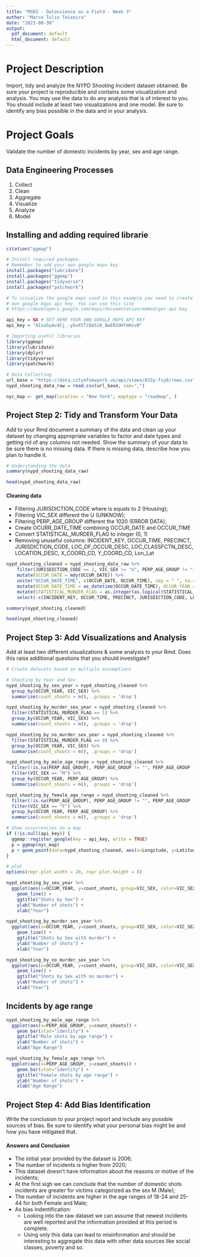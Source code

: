 ```yaml
---
title: "MSDS - Datascience as a Field - Week 3"
author: "Marco Tulio Teixeira"
date: "2023-08-30"
output:
  pdf_document: default
  html_document: default
---
```

# Project Description

Import, tidy and analyze the NYPD Shooting Incident dataset obtained. Be sure your project is reproducible and contains some visualization and analysis. You may use the data to do any analysis that is of interest to you. You should include at least two visualizations and one model. Be sure to identify any bias possible in the data and in your analysis.

# Project Goals
Validate the number of domestic incidents by year, sex and age range.

## Data Engineering Processes

1.   Collect
2.   Clean
3.   Aggregate
4.   Visualize
5.   Analyze
6.   Model

## Installing and adding required librarie
```r
citation("ggmap")

# Install required packages.
# Remember to add your own google maps key
install.packages("lubridate")
install.packages("ggmap")
install.packages("tidyverse")
install.packages("patchwork")

# To visualize the google maps used in this example you need to create your 
# own google maps api key. You can use this site
# https://developers.google.com/maps/documentation/embed/get-api-key

api_key = NA # SET HERE YOUR OWN GOOGLE MAPS API KEY 
api_key = "AIzaSyAv4Cj_-yGvXtTz8aSi8_8wER2dHfmHzv0"
```

```r
# Importing useful libraries
library(ggmap)
library(lubridate)
library(dplyr)
library(tidyverse)
library(patchwork)
```

```r
# Data Collecting
url_base = "https://data.cityofnewyork.us/api/views/833y-fsy8/rows.csv?accessType=DOWNLOAD"
nypd_shooting_data_raw = read.csv(url_base, sep=",")
```

```r
nyc_map <- get_map(location = "New York", maptype = "roadmap", )
```
## Project Step 2: Tidy and Transform Your Data
Add to your Rmd document a summary of the data and clean up your dataset by changing appropriate variables to factor and date types and getting rid of any columns not needed.  Show the summary of your data to be sure there is no missing data. If there is missing data, describe how you plan to handle it.

```r
# Understanding the data
summary(nypd_shooting_data_raw)
```

```r
head(nypd_shooting_data_raw)
```

#### Cleaning data
* Filtering JURISDICTION_CODE where is equals to 2 (Housing);
* Filtering VIC_SEX different the U (UNKNOW);
* Filtering PERP_AGE_GROUP different the 1020 (ERROR DATA);
* Create OCURR_DATE_TIME combining OCCUR_DATE and OCCUR_TIME
* Convert STATISTICAL_MURDER_FLAG to integer (0, 1)
* Removing unuseful columns: INCIDENT_KEY, OCCUR_TIME, PRECINCT, JURISDICTION_CODE, LOC_OF_OCCUR_DESC, LOC_CLASSFCTN_DESC, LOCATION_DESC, X_COORD_CD, Y_COORD_CD, Lon_Lat

```r
nypd_shooting_cleaned = nypd_shooting_data_raw %>%
    filter(JURISDICTION_CODE == 2, VIC_SEX != "U", PERP_AGE_GROUP != "1020") %>%
    mutate(OCCUR_DATE = mdy(OCCUR_DATE)) %>%
    unite("OCCUR_DATE_TIME", c(OCCUR_DATE, OCCUR_TIME), sep = " ", na.rm = TRUE, remove = FALSE) %>%
    mutate(OCCUR_DATE_TIME = as_datetime(OCCUR_DATE_TIME), OCCUR_YEAR = year(OCCUR_DATE)) %>%
    mutate(STATISTICAL_MURDER_FLAG = as.integer(as.logical(STATISTICAL_MURDER_FLAG))) %>%
    select(-c(INCIDENT_KEY, OCCUR_TIME, PRECINCT, JURISDICTION_CODE, LOC_OF_OCCUR_DESC, LOC_CLASSFCTN_DESC, LOCATION_DESC, X_COORD_CD, Y_COORD_CD, Lon_Lat))

summary(nypd_shooting_cleaned)
```

```r
head(nypd_shooting_cleaned)
```

## Project Step 3: Add Visualizations and Analysis
Add at least two different visualizations & some analysis to your Rmd.  Does this raise additional questions that you should investigate?  

```r
# Create datasets based on multiple assumptions

# Shooting by Year and Sex
nypd_shooting_by_sex_year = nypd_shooting_cleaned %>%
  group_by(OCCUR_YEAR, VIC_SEX) %>%
  summarise(count_shoots = n(), .groups = 'drop')

nypd_shooting_by_murder_sex_year = nypd_shooting_cleaned %>%
  filter(STATISTICAL_MURDER_FLAG == 1) %>%
  group_by(OCCUR_YEAR, VIC_SEX) %>%
  summarise(count_shoots = n(), .groups = 'drop')

nypd_shooting_by_no_murder_sex_year = nypd_shooting_cleaned %>%
  filter(STATISTICAL_MURDER_FLAG == 0) %>%
  group_by(OCCUR_YEAR, VIC_SEX) %>%
  summarise(count_shoots = n(), .groups = 'drop')

nypd_shooting_by_male_age_range = nypd_shooting_cleaned %>%
  filter(!is.na(PERP_AGE_GROUP), PERP_AGE_GROUP != "", PERP_AGE_GROUP != "(null)" ) %>%
  filter(VIC_SEX == "M") %>%
  group_by(OCCUR_YEAR, PERP_AGE_GROUP) %>%
  summarise(count_shoots = n(), .groups = 'drop')

nypd_shooting_by_female_age_range = nypd_shooting_cleaned %>%
  filter(!is.na(PERP_AGE_GROUP), PERP_AGE_GROUP != "", PERP_AGE_GROUP != "(null)" ) %>%
  filter(VIC_SEX == "F") %>%
  group_by(OCCUR_YEAR, PERP_AGE_GROUP) %>%
  summarise(count_shoots = n(), .groups = 'drop')
```

```r
# Show occurrencies on a map
if (!is.null(api_key)) {
  ggmap::register_google(key = api_key, write = TRUE)
  p = ggmap(nyc_map)
  p + geom_point(data=nypd_shooting_cleaned, aes(x=Longitude, y=Latitude), color="red", alpha=0.5)
}
```

```r
# plot
options(repr.plot.width = 20, repr.plot.height = 8)

nypd_shooting_by_sex_year %>%
  ggplot(aes(x=OCCUR_YEAR, y=count_shoots, group=VIC_SEX, color=VIC_SEX)) +
    geom_line() +
    ggtitle("Shots by Sex") +
    ylab("Number of shots") +
    xlab("Year")

nypd_shooting_by_murder_sex_year %>%
  ggplot(aes(x=OCCUR_YEAR, y=count_shoots, group=VIC_SEX, color=VIC_SEX)) +
    geom_line() +
    ggtitle("Shots by Sex with murder") +
    ylab("Number of shots") +
    xlab("Year")

nypd_shooting_by_no_murder_sex_year %>%
  ggplot(aes(x=OCCUR_YEAR, y=count_shoots, group=VIC_SEX, color=VIC_SEX)) +
    geom_line() +
    ggtitle("Shots by Sex with no murder") +
    ylab("Number of shots") +
    xlab("Year")
```

## Incidents by age range

```r
nypd_shooting_by_male_age_range %>%
  ggplot(aes(x=PERP_AGE_GROUP, y=count_shoots)) +
    geom_bar(stat="identity") +
    ggtitle("Male shots by age range") +
    ylab("Number of shots") +
    xlab("Age Range")
```

```r
nypd_shooting_by_female_age_range %>%
  ggplot(aes(x=PERP_AGE_GROUP, y=count_shoots)) +
    geom_bar(stat="identity") +
    ggtitle("Female shots by age range") +
    ylab("Number of shots") +
    xlab("Age Range")
```

## Project Step 4: Add Bias Identification
Write the conclusion to your project report and include any possible sources of bias.  Be sure to identify what your personal bias might be and how you have mitigated that.

#### Answers and Conclusion

* The initial year provided by the dataset is 2006;
* The number of incidents is higher from 2020;
* This dataset doesn't have information about the reasons or motive of the incidents;
* At the first sigh we can conclude that the number of domestic shots incidents are greater for victims categorized as the sex M (Male);
* The number of incidents are higher in the age ranges of 18-24 and 25-44 for both Female and Male;
* As bias indentification:
  * Looking into the raw dataset we can assume that newest incidents are well reported and the information provided at this period is complete.
  * Using only this data can lead to misinformation and should be interesting to aggregate this data with other data sources like social classes, poverty and so.